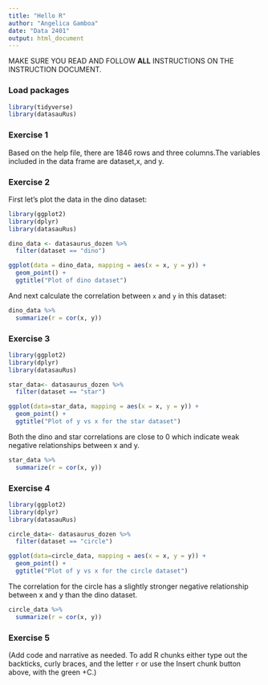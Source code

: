 ```yaml
---
title: "Hello R"
author: "Angelica Gamboa"
date: "Data 2401"
output: html_document
---
```


MAKE SURE YOU READ AND FOLLOW **ALL** INSTRUCTIONS ON THE INSTRUCTION DOCUMENT.

### Load packages

```r
library(tidyverse) 
library(datasauRus)
```

### Exercise 1

Based on the help file, there are 1846 rows and three columns.The variables included in the data frame are dataset,x, and y.

### Exercise 2

First let's plot the data in the dino dataset:

```r
library(ggplot2)
library(dplyr)
library(datasauRus)

dino_data <- datasaurus_dozen %>%
  filter(dataset == "dino")

ggplot(data = dino_data, mapping = aes(x = x, y = y)) +
  geom_point() +
  ggtitle("Plot of dino dataset")
```

And next calculate the correlation between `x` and `y` in this dataset:

```r
dino_data %>%
  summarize(r = cor(x, y))
```

### Exercise 3

```r
library(ggplot2)
library(dplyr)
library(datasauRus)

star_data<- datasaurus_dozen %>%
  filter(dataset == "star")

ggplot(data=star_data, mapping = aes(x = x, y = y)) +
  geom_point() +
  ggtitle("Plot of y vs x for the star dataset")
```
Both the dino and star correlations are close to 0 which indicate weak negative relationships between x and y.

```r
star_data %>%
  summarize(r = cor(x, y))
```

### Exercise 4

```r
library(ggplot2)
library(dplyr)
library(datasauRus)

circle_data<- datasaurus_dozen %>%
  filter(dataset == "circle")

ggplot(data=circle_data, mapping = aes(x = x, y = y)) +
  geom_point() +
  ggtitle("Plot of y vs x for the circle dataset")
```

The correlation for the circle has a slightly stronger negative relationship between x and y than the dino dataset.

```r
circle_data %>%
  summarize(r = cor(x, y))
```

### Exercise 5

(Add code and narrative as needed. To add R chunks either type out the backticks, curly braces, and the letter `r` or use the Insert chunk button above, with the green +C.)
